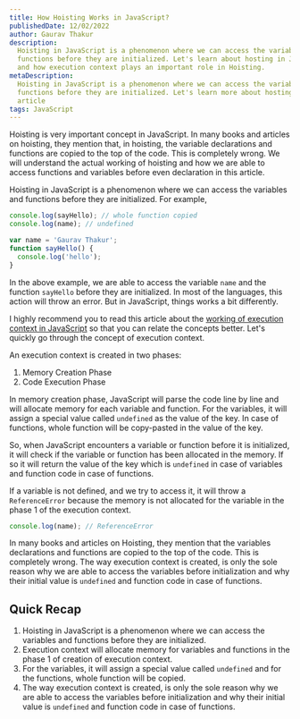 ```yaml
---
title: How Hoisting Works in JavaScript?
publishedDate: 12/02/2022
author: Gaurav Thakur
description:
  Hoisting in JavaScript is a phenomenon where we can access the variables and
  functions before they are initialized. Let's learn about hosting in JavaScript
  and how execution context plays an important role in Hoisting.
metaDescription:
  Hoisting in JavaScript is a phenomenon where we can access the variables and
  functions before they are initialized. Let's learn more about hosting in this
  article
tags: JavaScript
---
```


Hoisting is very important concept in JavaScript. In many books and articles on
hoisting, they mention that, in hoisting, the variable declarations and
functions are copied to the top of the code. This is completely wrong. We will
understand the actual working of hoisting and how we are able to access
functions and variables before even declaration in this article.

Hoisting in JavaScript is a phenomenon where we can access the variables and
functions before they are initialized. For example,

```javascript
console.log(sayHello); // whole function copied
console.log(name); // undefined

var name = 'Gaurav Thakur';
function sayHello() {
  console.log('hello');
}
```

In the above example, we are able to access the variable `name` and the function
`sayHello` before they are initialized. In most of the languages, this action
will throw an error. But in JavaScript, things works a bit differently.

I highly recommend you to read this article about the
[working of execution context in JavaScript](/what-is-execution-context-in-javascript)
so that you can relate the concepts better. Let's quickly go through the concept
of execution context.

An execution context is created in two phases:

1. Memory Creation Phase
2. Code Execution Phase

In memory creation phase, JavaScript will parse the code line by line and will
allocate memory for each variable and function. For the variables, it will
assign a special value called `undefined` as the value of the key. In case of
functions, whole function will be copy-pasted in the value of the key.

So, when JavaScript encounters a variable or function before it is initialized,
it will check if the variable or function has been allocated in the memory. If
so it will return the value of the key which is `undefined` in case of variables
and function code in case of functions.

If a variable is not defined, and we try to access it, it will throw a
`ReferenceError` because the memory is not allocated for the variable in the
phase 1 of the execution context.

```javascript
console.log(name); // ReferenceError
```

In many books and articles on Hoisting, they mention that the variables
declarations and functions are copied to the top of the code. This is completely
wrong. The way execution context is created, is only the sole reason why we are
able to access the variables before initialization and why their initial value
is `undefined` and function code in case of functions.

## Quick Recap

1. Hoisting in JavaScript is a phenomenon where we can access the variables and
   functions before they are initialized.
2. Execution context will allocate memory for variables and functions in the
   phase 1 of creation of execution context.
3. For the variables, it will assign a special value called `undefined` and for
   the functions, whole function will be copied.
4. The way execution context is created, is only the sole reason why we are able
   to access the variables before initialization and why their initial value is
   `undefined` and function code in case of functions.
